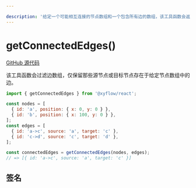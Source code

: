 ```yaml
---

description: '给定一个可能相互连接的节点数组和一个包含所有边的数组，该工具函数会返回连接给定节点中任意节点的边数组。'
---
```


# getConnectedEdges()

[GitHub 源代码](https://github.com/xyflow/xyflow/blob/main/packages/system/src/utils/graph.ts/#L224)

该工具函数会过滤边数组，仅保留那些源节点或目标节点存在于给定节点数组中的边。

```js
import { getConnectedEdges } from '@xyflow/react';

const nodes = [
  { id: 'a', position: { x: 0, y: 0 } },
  { id: 'b', position: { x: 100, y: 0 } },
];
const edges = [
  { id: 'a->c', source: 'a', target: 'c' },
  { id: 'c->d', source: 'c', target: 'd' },
];

const connectedEdges = getConnectedEdges(nodes, edges);
// => [{ id: 'a->c', source: 'a', target: 'c' }]
```

## 签名

<APIDocs functionName="getConnectedEdges" />